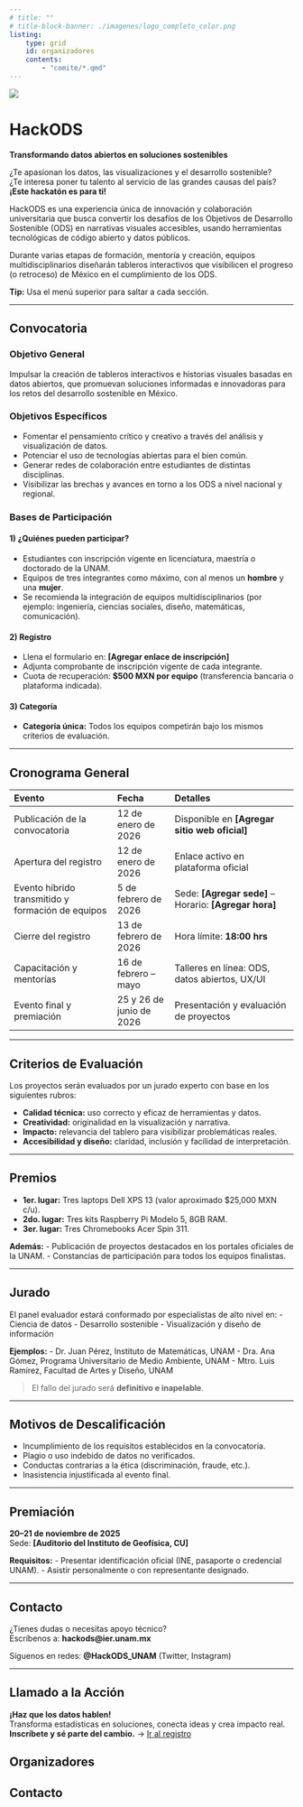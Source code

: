 ```yaml
---
# title: ""
# title-block-banner: ./imagenes/logo_completo_color.png
listing:
    type: grid
    id: organizadores
    contents:
        - "comite/*.qmd"
---
```

    
![](imagenes/hackods_unam_logo_min.png){fig-align="center"}


# HackODS {#inicio}


**Transformando datos abiertos en soluciones sostenibles**

¿Te apasionan los datos, las visualizaciones y el desarrollo sostenible?  
¿Te interesa poner tu talento al servicio de las grandes causas del país?  
**¡Este hackatón es para ti!**

HackODS es una experiencia única de innovación y colaboración universitaria que busca convertir los desafíos de los Objetivos de Desarrollo Sostenible (ODS) en narrativas visuales accesibles, usando herramientas tecnológicas de código abierto y datos públicos.

Durante varias etapas de formación, mentoría y creación, equipos multidisciplinarios diseñarán tableros interactivos que visibilicen el progreso (o retroceso) de México en el cumplimiento de los ODS.

::: callout-note
**Tip:** Usa el menú superior para saltar a cada sección.  
:::

---

## Convocatoria {#convocatoria}

### Objetivo General
Impulsar la creación de tableros interactivos e historias visuales basadas en datos abiertos, que promuevan soluciones informadas e innovadoras para los retos del desarrollo sostenible en México.

### Objetivos Específicos
- Fomentar el pensamiento crítico y creativo a través del análisis y visualización de datos.
- Potenciar el uso de tecnologías abiertas para el bien común.
- Generar redes de colaboración entre estudiantes de distintas disciplinas.
- Visibilizar las brechas y avances en torno a los ODS a nivel nacional y regional.

### Bases de Participación

#### 1) ¿Quiénes pueden participar?
- Estudiantes con inscripción vigente en licenciatura, maestría o doctorado de la UNAM.
- Equipos de tres integrantes como máximo, con al menos un **hombre** y una **mujer**.
- Se recomienda la integración de equipos multidisciplinarios (por ejemplo: ingeniería, ciencias sociales, diseño, matemáticas, comunicación).

#### 2) Registro {#registro}
- Llena el formulario en: **[Agregar enlace de inscripción]**
- Adjunta comprobante de inscripción vigente de cada integrante.
- Cuota de recuperación: **$500 MXN por equipo** (transferencia bancaria o plataforma indicada).

#### 3) Categoría
- **Categoría única:** Todos los equipos competirán bajo los mismos criterios de evaluación.

---

## Cronograma General {#cronograma}

| Evento                                         | Fecha                    | Detalles                                               |
|:-----------------------------------------------|:-------------------------|:-------------------------------------------------------|
| Publicación de la convocatoria                 | 12 de enero de 2026      | Disponible en **[Agregar sitio web oficial]**          |
| Apertura del registro                          | 12 de enero de 2026      | Enlace activo en plataforma oficial                    |
| Evento híbrido transmitido y formación de equipos | 5 de febrero de 2026   | Sede: **[Agregar sede]** – Horario: **[Agregar hora]** |
| Cierre del registro                            | 13 de febrero de 2026    | Hora límite: **18:00 hrs**                             |
| Capacitación y mentorías                       | 16 de febrero -- mayo    | Talleres en línea: ODS, datos abiertos, UX/UI          |
| Evento final y premiación                      | 25 y 26 de junio de 2026 | Presentación y evaluación de proyectos                 |

---

## Criterios de Evaluación {#criterios}
Los proyectos serán evaluados por un jurado experto con base en los siguientes rubros:

- **Calidad técnica:** uso correcto y eficaz de herramientas y datos.
- **Creatividad:** originalidad en la visualización y narrativa.
- **Impacto:** relevancia del tablero para visibilizar problemáticas reales.
- **Accesibilidad y diseño:** claridad, inclusión y facilidad de interpretación.

---

## Premios {#premios}
- **1er. lugar:** Tres laptops Dell XPS 13 (valor aproximado $25,000 MXN c/u).
- **2do. lugar:** Tres kits Raspberry Pi Modelo 5, 8GB RAM.
- **3er. lugar:** Tres Chromebooks Acer Spin 311.

**Además:**
- Publicación de proyectos destacados en los portales oficiales de la UNAM.
- Constancias de participación para todos los equipos finalistas.

---

## Jurado {#jurado}
El panel evaluador estará conformado por especialistas de alto nivel en:
- Ciencia de datos
- Desarrollo sostenible
- Visualización y diseño de información

**Ejemplos:**
- Dr. Juan Pérez, Instituto de Matemáticas, UNAM
- Dra. Ana Gómez, Programa Universitario de Medio Ambiente, UNAM
- Mtro. Luis Ramírez, Facultad de Artes y Diseño, UNAM

> El fallo del jurado será **definitivo e inapelable**.

---

## Motivos de Descalificación {#descalificacion}
- Incumplimiento de los requisitos establecidos en la convocatoria.
- Plagio o uso indebido de datos no verificados.
- Conductas contrarias a la ética (discriminación, fraude, etc.).
- Inasistencia injustificada al evento final.

---

## Premiación {#entrega}
**20–21 de noviembre de 2025**  
Sede: **[Auditorio del Instituto de Geofísica, CU]**

**Requisitos:**
- Presentar identificación oficial (INE, pasaporte o credencial UNAM).
- Asistir personalmente o con representante designado.

---

## Contacto {#contacto}
¿Tienes dudas o necesitas apoyo técnico?  
Escríbenos a: **hackods@ier.unam.mx**

Síguenos en redes: **@HackODS_UNAM** (Twitter, Instagram)

---

## Llamado a la Acción {#cta}
**¡Haz que los datos hablen!**  
Transforma estadísticas en soluciones, conecta ideas y crea impacto real.  
**Inscríbete y sé parte del cambio.** → [Ir al registro](#registro)

## Organizadores {#Organizadores}

::: {#organizadores}
:::


## Contacto {#Contacto}